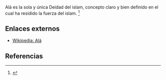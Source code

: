 Alá es la sola y única Deidad del islam, concepto claro y bien definido en el cual ha residido la fuerza del islam. <ref name="n0">{{lib|LU|95|7|6}}</ref> 

== Enlaces externos ==

* [https://es.wikipedia.org/wiki/Alá Wikipedia: Alá]


== Referencias ==

<references/>
